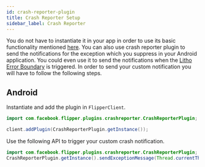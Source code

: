 ```yaml
---
id: crash-reporter-plugin
title: Crash Reporter Setup
sidebar_label: Crash Reporter
---
```


You do not have to instantiate it in your app in order to use its basic functionality mentioned [here](../features/crash-reporter-plugin). You can also use crash reporter plugin to send the notifications for the exception which you suppress in your Android application. You could even use it to send the notifications when the [Litho Error Boundary](https://fblitho.com/docs/error-boundaries) is triggered. In order to send your custom notification you will have to follow the following steps.

## Android

Instantiate and add the plugin in `FlipperClient`.
```java
import com.facebook.flipper.plugins.crashreporter.CrashReporterPlugin;

client.addPlugin(CrashReporterPlugin.getInstance());
```

Use the following API to trigger your custom crash notification.

```java
import com.facebook.flipper.plugins.crashreporter.CrashReporterPlugin;
CrashReporterPlugin.getInstance().sendExceptionMessage(Thread.currentThread(), error);
```
